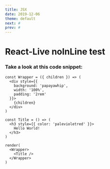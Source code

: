 ```yaml
---
title: JSX
date: 2019-12-06
theme: default
next: #
prev: #
---
```


# React-Live noInLine test

### Take a look at this code snippet:

```react live=true noInline=true
const Wrapper = ({ children }) => (
  <div style={{
    background: 'papayawhip',
    width: '100%',
    padding: '2rem'
  }}>
    {children}
  </div>
)

const Title = () => (
  <h3 style={{ color: 'palevioletred' }}>
    Hello World!
  </h3>
)

render(
  <Wrapper>
    <Title />
  </Wrapper>
)
```
